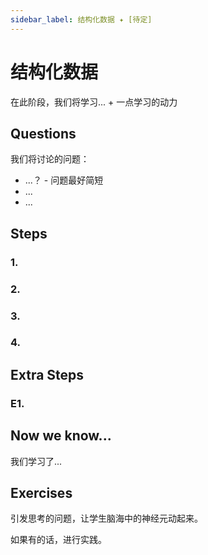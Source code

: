 ```yaml
---
sidebar_label: 结构化数据 ✦ [待定]
---
```


# 结构化数据

在此阶段，我们将学习... + 一点学习的动力

## Questions

我们将讨论的问题：
- ...？ - 问题最好简短
- ...
- ...

## Steps

### 1. 

### 2.

### 3.

### 4.

## Extra Steps

### E1.

## Now we know...

我们学习了...

## Exercises

引发思考的问题，让学生脑海中的神经元动起来。

如果有的话，进行实践。
